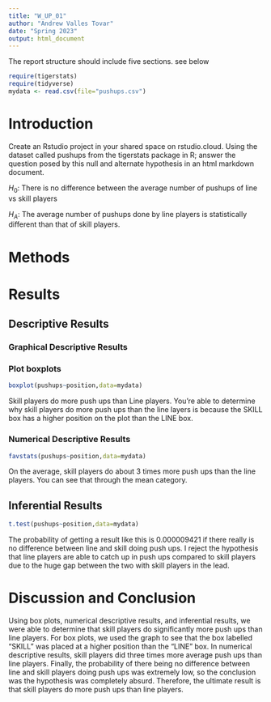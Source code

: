 ```yaml
---
title: "W_UP_01"
author: "Andrew Valles Tovar"
date: "Spring 2023"
output: html_document
---
```




The report structure should include five sections.  see below



```r
require(tigerstats)
require(tidyverse)
mydata <- read.csv(file="pushups.csv")
```

# Introduction

<!--In this section you explain what you are trying to show. Where did the data come from? What is the research or other question you are trying to answer?!-->

Create an Rstudio project in your shared space on rstudio.cloud.  Using the dataset called pushups from the tigerstats package in R; answer the question posed by this null and alternate hypothesis in an html markdown document.

$H_0$: There is no difference between the average number of pushups of line vs skill players

$H_A$: The average number of pushups done by line players is statistically different than that of skill players.

# Methods

<!--Decide on your methods: use "variable analysis" or other appropriate descriptors. Make sure to choose at least one graphical method and at least one numerical method.!-->

# Results

<!--Divide this section into two sub-sections: One for your descriptive results and one for your inferential results.!-->

## Descriptive Results

### Graphical Descriptive Results

<!--Graphical results here. Make sure to show your code. Provide appropriate labels for axes, giving units if possible, and provide a good title for the graph, too. Use the graphical results to describe the patterns if any that exist in the data as focused toward the research question!-->

### Plot boxplots

```r
boxplot(pushups~position,data=mydata)
```
  
Skill players do more push ups than Line players. You're able to determine why skill players do more push ups than the line layers is because the SKILL box has a higher position on the plot than the LINE box.

### Numerical Descriptive Results

<!--Numerical results go here. Use the numerical results to describe the patterns if any that exist in the data as focused toward the research question!-->
```r
favstats(pushups~position,data=mydata)
```
  
On the average, skill players do about 3 times more push ups than the line players. You can see that through the mean category.

## Inferential Results

<!--State hypothesis clearly. Make sure your discussion of the inferential test covers all the aspects that the test output produces, such as test statistic, p-value etc. Make a decision about the null hypothesis, explain the assumptions on which the selected test/procedure was based, and why the chosen procedure satisfys the assumptions and is appropriate to answer the research question!-->

```r
t.test(pushups~position,data=mydata)
```
The probability of getting a result like this is 0.000009421 if there really is no difference between line and skill doing push ups. I reject the hypothesis that line players are able to catch up in push ups compared to skill players due to the huge gap between the two with skill players in the lead.
  
# Discussion and Conclusion

<!--Discussion and conclusion here. If you found a relationship be sure to consider whether the relationship occurs because one of the variavbles causes the other, or whether they perhasps are related for some other reason. Watch the chapter 6 videos from the GeorgeTown videos collection.!-->
Using box plots, numerical descriptive results, and inferential results, we were able to determine that skill players do significantly more push ups than line players. For box plots, we used the graph to see that the box labelled "SKILL" was placed at a higher position than the "LINE" box. In numerical descriptive results, skill players did three times more average push ups than line players. Finally, the probability of there being no difference between line and skill players doing push ups was extremely low, so the conclusion was the hypothesis was completely absurd. Therefore, the ultimate result is that skill players do more push ups than line players.
